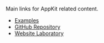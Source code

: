 Main links for AppKit related content.

- [Examples](https://github.com/WalletConnect/shadow-appkit/tree/main/examples)
- [GitHub Repository](https://github.com/WalletConnect/shadow-appkit/)
- [Website Laboratory](https://appkit-lab.reown.com/)
